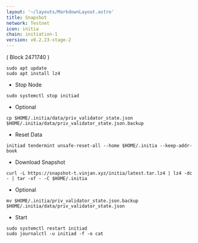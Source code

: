 ```yaml
---
layout: '~/layouts/MarkdownLayout.astro'
title: Snapshot
network: Testnet
icon: initia
chain: initiation-1
version: v0.2.23-stage-2
---
```

( Block 2471740 ) 
```
sudo apt update
sudo apt install lz4
```
- Stop Node
```
sudo systemctl stop initiad
```
- Optional
```
cp $HOME/.initia/data/priv_validator_state.json $HOME/.initia/data/priv_validator_state.json.backup
```
- Reset Data
```
initiad tendermint unsafe-reset-all --home $HOME/.initia --keep-addr-book
```
- Download Snapshot
```
curl -L https://snapshot-t.vinjan.xyz/initia/latest.tar.lz4 | lz4 -dc - | tar -xf - -C $HOME/.initia
```
- Optional
```
mv $HOME/.initia/priv_validator_state.json.backup $HOME/.initia/data/priv_validator_state.json
```
- Start
```
sudo systemctl restart initiad
sudo journalctl -u initiad -f -o cat
```
